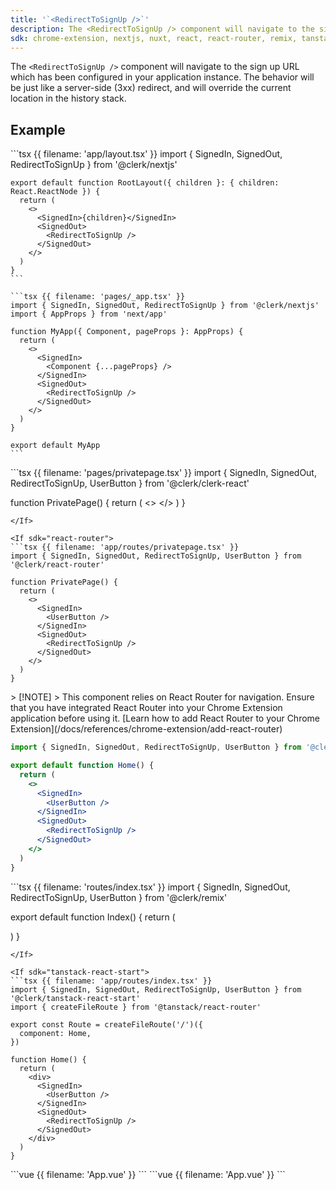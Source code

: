 ```yaml
---
title: '`<RedirectToSignUp />`'
description: The <RedirectToSignUp /> component will navigate to the sign up URL which has been configured in your application instance. The behavior will be just like a server-side (3xx) redirect, and will override the current location in the history stack.
sdk: chrome-extension, nextjs, nuxt, react, react-router, remix, tanstack-react-start, vue
---
```


The `<RedirectToSignUp />` component will navigate to the sign up URL which has been configured in your application instance. The behavior will be just like a server-side (3xx) redirect, and will override the current location in the history stack.

## Example

<If sdk="nextjs">
  <CodeBlockTabs options={["App Router", "Pages Router"]}>
    ```tsx {{ filename: 'app/layout.tsx' }}
    import { SignedIn, SignedOut, RedirectToSignUp } from '@clerk/nextjs'

    export default function RootLayout({ children }: { children: React.ReactNode }) {
      return (
        <>
          <SignedIn>{children}</SignedIn>
          <SignedOut>
            <RedirectToSignUp />
          </SignedOut>
        </>
      )
    }
    ```

    ```tsx {{ filename: 'pages/_app.tsx' }}
    import { SignedIn, SignedOut, RedirectToSignUp } from '@clerk/nextjs'
    import { AppProps } from 'next/app'

    function MyApp({ Component, pageProps }: AppProps) {
      return (
        <>
          <SignedIn>
            <Component {...pageProps} />
          </SignedIn>
          <SignedOut>
            <RedirectToSignUp />
          </SignedOut>
        </>
      )
    }

    export default MyApp
    ```
  </CodeBlockTabs>
</If>

<If sdk="react">
  ```tsx {{ filename: 'pages/privatepage.tsx' }}
  import { SignedIn, SignedOut, RedirectToSignUp, UserButton } from '@clerk/clerk-react'

  function PrivatePage() {
    return (
      <>
        <SignedIn>
          <UserButton />
        </SignedIn>
        <SignedOut>
          <RedirectToSignUp />
        </SignedOut>
      </>
    )
  }
  ```
</If>

<If sdk="react-router">
  ```tsx {{ filename: 'app/routes/privatepage.tsx' }}
  import { SignedIn, SignedOut, RedirectToSignUp, UserButton } from '@clerk/react-router'

  function PrivatePage() {
    return (
      <>
        <SignedIn>
          <UserButton />
        </SignedIn>
        <SignedOut>
          <RedirectToSignUp />
        </SignedOut>
      </>
    )
  }
  ```
</If>

<If sdk="chrome-extension">
  > [!NOTE]
  > This component relies on React Router for navigation. Ensure that you have integrated React Router into your Chrome Extension application before using it. [Learn how to add React Router to your Chrome Extension](/docs/references/chrome-extension/add-react-router)

  ```jsx {{ filename: 'src/routes/home.tsx' }}
  import { SignedIn, SignedOut, RedirectToSignUp, UserButton } from '@clerk/chrome-extension'

  export default function Home() {
    return (
      <>
        <SignedIn>
          <UserButton />
        </SignedIn>
        <SignedOut>
          <RedirectToSignUp />
        </SignedOut>
      </>
    )
  }
  ```
</If>

<If sdk="remix">
  ```tsx {{ filename: 'routes/index.tsx' }}
  import { SignedIn, SignedOut, RedirectToSignUp, UserButton } from '@clerk/remix'

  export default function Index() {
    return (
      <div>
        <SignedIn>
          <UserButton />
        </SignedIn>
        <SignedOut>
          <RedirectToSignUp />
        </SignedOut>
      </div>
    )
  }
  ```
</If>

<If sdk="tanstack-react-start">
  ```tsx {{ filename: 'app/routes/index.tsx' }}
  import { SignedIn, SignedOut, RedirectToSignUp, UserButton } from '@clerk/tanstack-react-start'
  import { createFileRoute } from '@tanstack/react-router'

  export const Route = createFileRoute('/')({
    component: Home,
  })

  function Home() {
    return (
      <div>
        <SignedIn>
          <UserButton />
        </SignedIn>
        <SignedOut>
          <RedirectToSignUp />
        </SignedOut>
      </div>
    )
  }
  ```
</If>

<If sdk="vue">
  ```vue {{ filename: 'App.vue' }}
  <script setup lang="ts">
  import { SignedIn, SignedOut, RedirectToSignUp, UserButton } from '@clerk/vue'
  </script>

  <template>
    <SignedIn>
      <UserButton />
    </SignedIn>
    <SignedOut>
      <RedirectToSignUp />
    </SignedOut>
  </template>
  ```
</If>

<If sdk="nuxt">
  ```vue {{ filename: 'App.vue' }}
  <script setup lang="ts">
  // Components are automatically imported
  </script>

  <template>
    <SignedIn>
      <UserButton />
    </SignedIn>
    <SignedOut>
      <RedirectToSignUp />
    </SignedOut>
  </template>
  ```
</If>

